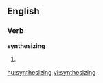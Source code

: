 
==English==

===Verb===
'''synthesizing'''

# {{present participle of|[[synthesize]]}}

[[hu:synthesizing]]
[[vi:synthesizing]]